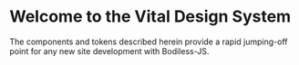 
<Meta title="Vital/Introduction" />

# Welcome to the Vital Design System

The components and tokens described herein provide a rapid jumping-off
point for any new site development with Bodiless-JS.
